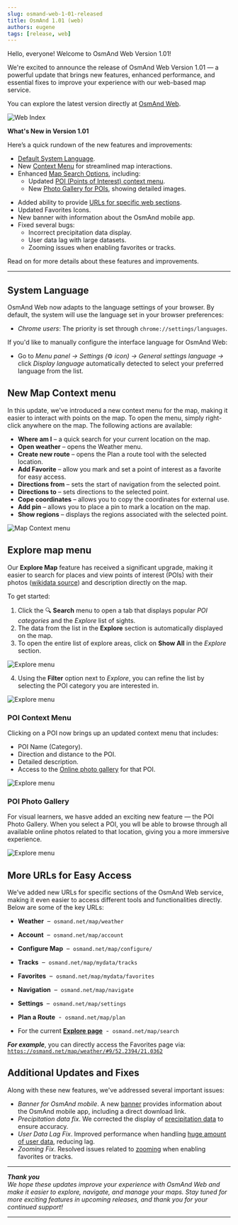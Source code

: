 ```yaml
---
slug: osmand-web-1-01-released
title: OsmAnd 1.01 (web)
authors: eugene
tags: [release, web]
---
```


Hello, everyone! Welcome to OsmAnd Web Version 1.01!

We're excited to announce the release of OsmAnd Web Version 1.01 — a powerful update that brings new features, enhanced performance, and essential fixes to improve your experience with our web-based map service.

You can explore the latest version directly at [OsmAnd Web](https://osmand.net/map). 

![Web Index](./img/web-index.png)



<!--truncate-->

**What's New in Version 1.01**

Here’s a quick rundown of the new features and improvements:

- [Default System Language](#system-language).
- New [Context Menu](#new-map-context-menu) for streamlined map interactions.
- Enhanced [Map Search Options](#explore-map-menu), including:
  - Updated [POI (Points of Interest) context menu](#poi-context-menu).
  - New [Photo Gallery for POIs](#poi-photo-gallery), showing detailed images.
<!--- Display of [Wikimedia images](#wikimedia-images) on the map (in testing).-->
- Added ability to provide [URLs for specific web sections](#more-urls-for-easy-access).
- Updated Favorites Icons.
- New banner with information about the OsmAnd mobile app.
- Fixed several bugs:
  - Incorrect precipitation data display.
  - User data lag with large datasets.
  - Zooming issues when enabling favorites or tracks.

Read on for more details about these features and improvements.

_______________

## System Language

OsmAnd Web now adapts to the language settings of your browser. By default, the system will use the language set in your browser preferences:

- *Chrome users*: The priority is set through `chrome://settings/languages`.

If you'd like to manually configure the interface language for OsmAnd Web:

- Go to *Menu panel →* *Settings (*⚙ *icon)* *→ General settings language →* click *Display language* automatically detected to select your preferred language from the list.


## New Map Context menu

In this update, we've introduced a new context menu for the map, making it easier to interact with points on the map. To open the menu, simply right-click anywhere on the map. The following actions are available:

- **Where am I** – a quick search for your current location on the map.
- **Open weather** – opens the Weather menu.
- **Create new route** – opens the Plan a route tool with the selected location.
- **Add Favorite** – allow you mark and set a point of interest as a favorite for easy access.
- **Directions from** – sets the start of navigation from the selected point.
- **Directions to** – sets directions to the selected point.
- **Cope coordinates** – allows you to copy the coordinates for external use.
- **Add pin** – allows you to place a pin to mark a location on the map.
- **Show regions** – displays the regions associated with the selected point.

![Map Context menu](./img/map_context_menu.png)


## Explore map menu

Our **Explore Map** feature has received a significant upgrade, making it easier to search for places and view points of interest (POIs) with their photos ([wikidata source](https://www.wikidata.org/)) and description directly on the map.  

To get started:

1. Click the 🔍 **Search** menu to open a tab that displays popular *POI categories* and the *Explore* list of sights.
2. The data from the list in the **Explore** section is automatically displayed on the map.
3. To open the entire list of explore areas, click on **Show All** in the *Explore* section.

![Explore menu](./img/explore.png)

4. Using the **Filter** option next to *Explore*, you can refine the list by selecting the POI category you are interested in.

![Explore menu](./img/explore_cat.png)


### POI Context Menu

Clicking on a POI now brings up an updated context menu that includes:

- POI Name (Category).
- Direction and distance to the POI.
- Detailed description.
- Access to the [Online photo gallery](#photo-gallery) for that POI.

![Explore menu](./img/poi_context.png)


### POI Photo Gallery

For visual learners, we hasve added an exciting new feature — the POI Photo Gallery. When you select a POI, you wll be able to browse through all available online photos related to that location, giving you a more immersive experience.

![Explore menu](./img/poi_photo.png)

<!--
## Wikimedia Images

:::note
This is a test version for developers.
:::

Added the feature to display Wikimedia images on the map.

![Explore menu](./img/wiki_photos.png)
-->

## More URLs for Easy Access

We’ve added new URLs for specific sections of the OsmAnd Web service, making it even easier to access different tools and functionalities directly. Below are some of the key URLs:

- **Weather**&nbsp; – &nbsp;`osmand.net/map/weather`

- **Account**&nbsp; – &nbsp;`osmand.net/map/account`

- **Configure Map**&nbsp; – &nbsp;`osmand.net/map/configure/`

- **Tracks**&nbsp; – &nbsp;`osmand.net/map/mydata/tracks`

- **Favorites**&nbsp; – &nbsp;`osmand.net/map/mydata/favorites`

- **Navigation**&nbsp; – &nbsp;`osmand.net/map/navigate`

- **Settings**&nbsp; – &nbsp;`osmand.net/map/settings`

- **Plan a Route**&nbsp; - &nbsp;`osmand.net/map/plan`

- For the current [**Explore page**](#explore-map-menu)&nbsp; - &nbsp;`osmand.net/map/search`


***For example***, you can directly access the Favorites page via:  
    [`https://osmand.net/map/weather/#9/52.2394/21.0362`](https://osmand.net/map/weather/#9/52.2394/21.0362)


## Additional Updates and Fixes

Along with these new features, we've addressed several important issues:

- *Banner for OsmAnd mobile*. A new [banner](https://github.com/osmandapp/OsmAnd/issues/18825) provides information about the OsmAnd mobile app, including a direct download link.
- *Precipitation data fix*. We corrected the display of [precipitation data](https://github.com/osmandapp/OsmAnd-Issues/issues/2578) to ensure accuracy.
- *User Data Lag Fix*. Improved performance when handling [huge amount of user data](https://github.com/osmandapp/web/issues/384), reducing lag.
- *Zooming Fix*. Resolved issues related to [zooming](https://github.com/osmandapp/web/issues/246) when enabling favorites or tracks.

________________________________________

***Thank you***  
*We hope these updates improve your experience with OsmAnd Web and make it easier to explore, navigate, and manage your maps. Stay tuned for more exciting features in upcoming releases, and thank you for your continued support!*

________________________________________

<LinksSocial/>
<LinksTelegram/>

